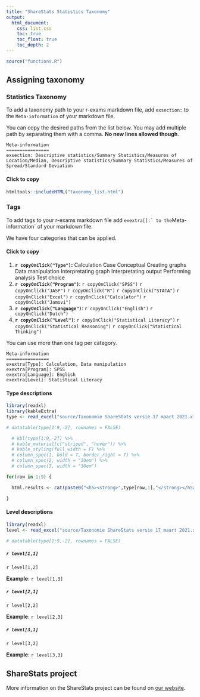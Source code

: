 ```yaml
---
title: "ShareStats Statistics Taxonomy"
output:
  html_document:
    css: list.css
    toc: true
    toc_float: true
    toc_depth: 2
---
```


<script src="copyText.js"></script>

```r
source("functions.R")
```


## Assigning taxonomy {.tabset}

### Statistics Taxonomy

To add a taxonomy path to your r-exams markdown file, add `exsection:` to the `Meta-information` of your markdown file.

You can copy the desired paths from the list below. You may add multiple path by separating them with a comma. **No new lines allowed though**.

```{}
Meta-information
================
exsection: Descriptive statistics/Summary Statistics/Measures of Location/Median, Descriptive statistics/Summary Statistics/Measures of Spread/Standard Deviation
```

#### Click to copy

```r
htmltools::includeHTML("taxonomy_list.html")
```

### Tags

To add tags to your r-exams markdown file add ```exextra[]:` to the ```Meta-information` of your markdown file.

We have four categories that can be applied.

#### Click to copy

<ol class="bullet">
<li><strong>`r copyOnClick("Type")`:</strong>
<span id="calc"  class="tag" onclick="copy_data(calc)">Calculation</span>
<span id="cas1"  class="tag" onclick="copy_data(cas1)">Case</span>
<span id="conc"  class="tag" onclick="copy_data(conc)">Conceptual</span>
<span id="crg"   class="tag" onclick="copy_data(crg)">Creating graphs</span>
<span id="dat"   class="tag" onclick="copy_data(dat)">Data manipulation</span>
<span id="intgr" class="tag" onclick="copy_data(intgr)">Interpretating graph</span>
<span id="intou" class="tag" onclick="copy_data(intou)">Interpretating output</span>
<span id="an"    class="tag" onclick="copy_data(an)">Performing analysis</span>
<span id="tch"   class="tag" onclick="copy_data(tch)">Test choice</span>
</li>
<li><strong>`r copyOnClick("Program")`</strong>:
`r copyOnClick("SPSS")`
`r copyOnClick("JASP")`
`r copyOnClick("R")`
`r copyOnClick("STATA")`
`r copyOnClick("Excel")`
`r copyOnClick("Calculator")`
`r copyOnClick("Jamovi")`
</li>
<li><strong>`r copyOnClick("Language")`</strong>:
`r copyOnClick("English")`
`r copyOnClick("Dutch")`
</li>
<li><strong>`r copyOnClick("Level")`</strong>:
`r copyOnClick("Statistical Literacy")`
`r copyOnClick("Statistical Reasoning")`
`r copyOnClick("Statistical Thinking")`
</li>
</ol>

You can use more than one tag per category.

```{}
Meta-information
================
exextra[Type]: Calculation, Data manipulation
exextra[Program]: SPSS
exextra[Language]: English
exextra[Level]: Statistical Literacy
```

#### Type descriptions

```r
library(readxl)
library(kableExtra)
type <- read_excel("source/Taxonomie ShareStats versie 17 maart 2021.xlsx", sheet = 2)

# datatable(type[1:9,-2], rownames = FALSE)

  # kbl(type[1:9,-2]) %>%
  # kable_material(c("striped", "hover")) %>%
  # kable_styling(full_width = F) %>%
  # column_spec(1, bold = T, border_right = T) %>%
  # column_spec(2, width = "30em") %>%
  # column_spec(3, width = "30em")

for(row in 1:9) {

  html.results <- cat(paste0("<h5><strong>",type[row,1],"</strong></h5><p>",type[row,3],"</p><p><strong>Example:</strong>: ", type[row,4],"</p>") )

}
```

#### Level descriptions

```r
library(readxl)
level <- read_excel("source/Taxonomie ShareStats versie 17 maart 2021.xlsx", sheet = 3)

# datatable(type[1:9,-2], rownames = FALSE)
```

<h5>`r level[1,1]`</h5>

<p>`r level[1,2]`</p>

<p><strong>Example</strong>: `r level[1,3]`</p>

<h5>`r level[2,1]`</h5>

<p>`r level[2,2]`</p>

<p><strong>Example</strong>: `r level[2,3]`</p>

<h5>`r level[3,1]`</h5>

<p>`r level[3,2]`</p>

<p><strong>Example</strong>: `r level[3,3]`</p>

## ShareStats project

More information on the ShareStats project can be found on [our website](http://www.sharestats.nl).
